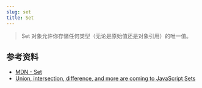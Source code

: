 ```yaml
---
slug: set
title: Set
---
```

> Set 对象允许你存储任何类型（无论是原始值还是对象引用）的唯一值。




## 参考资料
- [MDN - Set](https://developer.mozilla.org/zh-CN/docs/Web/JavaScript/Reference/Global_Objects/Set)
- [Union, intersection, difference, and more are coming to JavaScript Sets](https://www.sonarsource.com/blog/union-intersection-difference-javascript-sets/)
